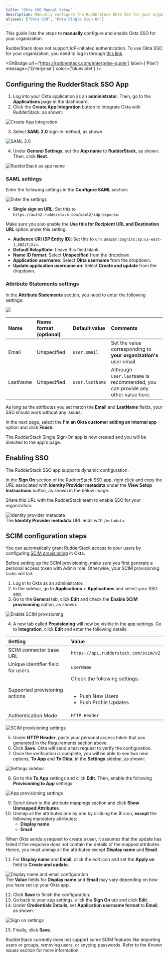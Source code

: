 ```yaml
---
title: "Okta SSO Manual Setup"
description: Manually configure the RudderStack Okta SSO for your organization.
aliases: ["Okta SSO", "Okta Single Sign-On"]
---
```


This guide lists the steps to **manually** configure and enable Okta SSO for your organization.

<div class="infoBlock">
RudderStack does not support IdP-initiated authentication. To use Okta SSO for your organization, you need to log in through <a href="https://app.rudderstack.com/sso">this link</a>.
</div>

<GhBadge
  url={'https://rudderstack.com/enterprise-quote'}
  label={'Plan'}
  message={'Enterprise'}
  color={'blueviolet'}
/>

## Configuring the RudderStack SSO App

1. Log into your Okta application as an **administrator**. Then, go to the **Applications** page in the dashboard.
2. Click the **Create App Integration** button to integrate Okta with RudderStack, as shown:

<img src="../../../assets/user-guides/okta-sso-1.png" alt="Create App Integration" />

3. Select **SAML 2.0** sign-in method, as shown:

<img src="../../../assets/user-guides/okta-sso-2.png" alt="SAML 2.0" />

4. Under **General Settings**, set the **App name** to **RudderStack**, as shown. Then, click **Next**.

<img src="../../../assets/user-guides/okta-sso-3.png" alt="RudderStack as app name" />

### SAML settings

Enter the following settings in the **Configure SAML** section:

<img src="../../../assets/user-guides/okta-sso-4.png" alt="Enter the settings" />

- **Single sign on URL**: Set this to `https://auth2.rudderstack.com/saml2/idpresponse`. 

<div class="infoBlock">
Make sure you also enable the <strong>Use this for Recipient URL and Destination URL</strong> option under this setting.
</div>

- **Audience URI (SP Entity ID)**: Set this to `urn:amazon:cognito:sp:us-east-1_ABZiTjXia`.
- **Default RelayState**: Leave this field blank.
- **Name ID format**: Select **Unspecified** from the dropdown.
- **Application username**: Select **Okta username** from the dropdown.
- **Update application username on**: Select **Create and update** from the dropdown.

### Attribute Statements settings

In the **Attribute Statements** section, you need to enter the following settings:

<img src="../../../assets/user-guides/okta-sso-5.png" />

| Name              | Name format (optional) | Default value            | Comments |
| :---------------- | :----------------------- | :--------------- | :-----|
| Email         | Unspecified              | `user.email` | Set the value corresponding to **your organization's** user email. |
| LastName          | Unspecified              | `user.lastName`  |  Although `user.lastName` is recommended, you can provide any other value here. | 

<div class="infoBlock">
As long as the attributes you set match the <strong>Email</strong> and <strong>LastName</strong> fields, your SSO should work without any issues.
</div>

In the next page, select the **I'm an Okta customer adding an internal app** option and click **Finish**.

The RudderStack Single Sign-On app is now created and you will be directed to the app's page.

## Enabling SSO

The RudderStack SSO app supports dynamic configuration. 

In the **Sign On** section of the RudderStack SSO app, right click and copy the URL associated with **Identity Provider metadata** under the **View Setup Instructions** button, as shown in the below image. 

Share this URL with the RudderStack team to enable SSO for your organization.

<img src="../../../assets/user-guides/okta-sso-6.png" alt="Identity provider metadata" />

<div class="infoBlock">
The <strong>Identity Provider metadata</strong> URL ends with <code class="inline-code">/metadata</code>.
</div>

## SCIM configuration steps

You can automatically grant RudderStack access to your users by configuring [SCIM provisioning](https://www.okta.com/blog/2017/01/what-is-scim/) in Okta.

<div class="warningBlock">
Before setting up the SCIM provisioning, make sure you first generate a <Link to="/dashboard-guides/personal-access-token/">personal access token</Link> with <Link to="/dashboard-guides/user-management/#admin">Admin</Link> role. Otherwise, your SCIM provisioning tasks will fail.
</div>

1. Log in to Okta as an administrator.
2. In the sidebar, go to **Applications** > **Applications** and select your SSO app.
3. Go to the **General** tab, click **Edit** and check the **Enable SCIM provisioning** option, as shown: 

<img src="../../../assets/user-guides/scim-1.png" alt="Enable SCIM provisioning" />

4. A new tab called **Provisioning** will now be visible in the app settings. Go to **Integration**, click **Edit** and enter the following details:

| Setting | Value |
| :------| :-------|
| SCIM connector base URL | `https://api.rudderstack.com/scim/v2` |
| Unique identifier field for users | `userName` |
| Supported provisioning actions | Check the following settings: <br /><br /><ul><li>Push New Users</li><li>Push Profile Updates</li></ul> |
| Authentication Mode | `HTTP Header` |

<img src="../../../assets/user-guides/scim-2.png" alt="SCIM provisioning settings" />

5. Under **HTTP Header**, paste your personal access token that you generated in the <Link to="#requirements">Requirements</Link> section above.
6. Click **Save**. Okta will send a test request to verify the configuration.
7. Once the verification is complete, you will be able to see two new options, **To App** and **To Okta**, in the **Settings** sidebar, as shown:

<img src="../../../assets/user-guides/scim-3.png" alt="Settings sidebar" />

8. Go to the **To App** settings and click **Edit**. Then, enable the following **Provisioning to App** settings:

<img src="../../../assets/user-guides/scim-4.png" alt="App provisioning settings" />

9. Scroll down to the attribute mappings section and click **Show Unmapped Attributes**. 
10. Unmap all the attributes one by one by clicking the **X** icon, **except** the following mandatory attributes:
    - **Display name**
    - **Email**

<div class="infoBlock">
When Okta sends a request to create a user, it assumes that the update has failed if the response does not contain the details of the mapped attributes. Hence, you must unmap all the attributes except <strong>Display name</strong> and <strong>Email</strong>.
</div>

11. For **Display name** and **Email**, click the edit icon and set the  **Apply on** field to **Create and update**.  

<img src="../../../assets/user-guides/scim-5.png" alt="Display name and email configuration" />

<div class="infoBlock">
The <strong>Value</strong> fields for <strong>Display name</strong> and <strong>Email</strong> may vary depending on how you have set up your Okta app.
</div>

12. Click **Save** to finish the configuration.
13. Go back to your app settings, click the **Sign On** tab and click **Edit**.
14. Under **Credentials Details**, set **Application username format** to **Email**, as shown:

<img src="../../../assets/user-guides/scim-6.png" alt="Sign on settings" />

15. Finally, click **Save**.

<div class="infoBlock">
RudderStack currently does not support some SCIM features like importing users or groups, removing users, or snycing passwords. Refer to the <Link to="/user-guides/administrators-guide/okta-sso/scim-configuration#known-issues">Known issues</Link> section for more information.
</div>